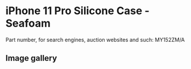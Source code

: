 # iPhone 11 Pro Silicone Case - Seafoam

Part number, for search engines, auction websites and such: MY152ZM/A

## Image gallery

<div style={{ width: "768px" }}>
  <GalleryComponent
    images={[
      {
        original: "/everysource/MY152",
        thumbnail: "/everypreview/MY152",
      },
      {
        original: "/everysource/MY152_AV1",
        thumbnail: "/everypreview/MY152_AV1",
      },
      {
        original: "/everysource/MY152_AV2",
        thumbnail: "/everypreview/MY152_AV2",
      },
      {
        original: "/everysource/MY152_AV3",
        thumbnail: "/everypreview/MY152_AV3",
      },
      {
        original: "/everysource/MY152_AV4",
        thumbnail: "/everypreview/MY152_AV4",
      },
      {
        original: "/everysource/MY152_AV5",
        thumbnail: "/everypreview/MY152_AV5",
      }
    ]}
  />
</div>